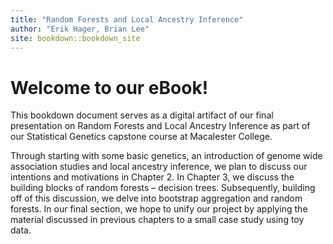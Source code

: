 ```yaml
--- 
title: "Random Forests and Local Ancestry Inference"
author: "Erik Hager, Brian Lee"
site: bookdown::bookdown_site
---
```


# Welcome to our eBook!

This bookdown document serves as a digital artifact of our final presentation on Random Forests and Local Ancestry Inference as part of our Statistical Genetics capstone course at Macalester College. 

Through starting with some basic genetics, an introduction of genome wide association studies and local ancestry inference, we plan to discuss our intentions and motivations in Chapter 2. In Chapter 3, we discuss the building blocks of random forests -- decision trees. Subsequently, building off of this discussion, we delve into bootstrap aggregation and random forests. In our final section, we hope to unify our project by applying the material discussed in previous chapters to a small case study using toy data.